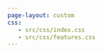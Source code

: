 ```yaml
---
page-layout: custom
css: 
   - src/css/index.css
   - src/css/features.css
---
```





<div class="container">
<div class="grid text-center">
<div class="g-col-4">

</div>
<div class="g-col-4">

</div>
<div class="g-col-4">

</div>
<div class="g-col-4">

</div>
<div class="g-col-4">
  
</div>
</div>
</div>
</div>
